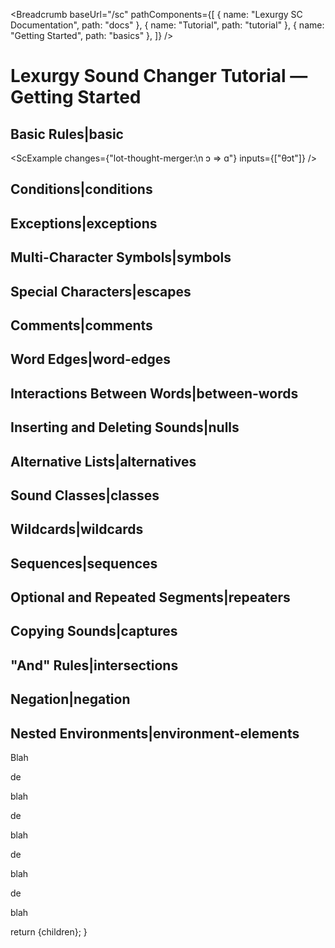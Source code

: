 
<Breadcrumb
  baseUrl="/sc"
  pathComponents={[
    { name: "Lexurgy SC Documentation", path: "docs" },
    { name: "Tutorial", path: "tutorial" },
    { name: "Getting Started", path: "basics" },
  ]}
/>

# Lexurgy Sound Changer Tutorial — Getting Started

## Basic Rules|basic

<ScExample changes={"lot-thought-merger:\n  ɔ => ɑ"} inputs={["θɔt"]} />

## Conditions|conditions

## Exceptions|exceptions

## Multi-Character Symbols|symbols

## Special Characters|escapes

## Comments|comments

## Word Edges|word-edges

## Interactions Between Words|between-words

## Inserting and Deleting Sounds|nulls

## Alternative Lists|alternatives

## Sound Classes|classes

## Wildcards|wildcards

## Sequences|sequences

## Optional and Repeated Segments|repeaters

## Copying Sounds|captures

## "And" Rules|intersections

## Negation|negation

## Nested Environments|environment-elements

Blah

de

blah

de

blah

de

blah

de

blah

  return <MdxLayout>{children}</MdxLayout>;
}
